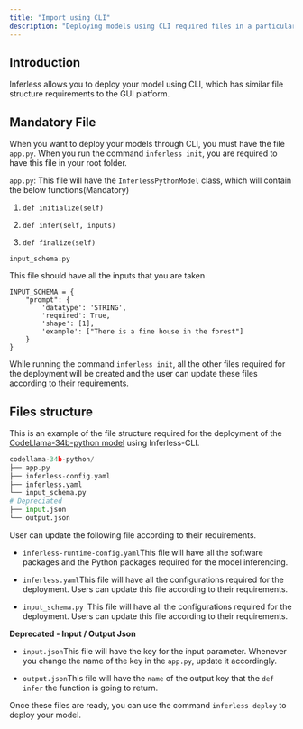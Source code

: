 ```yaml
---
title: "Import using CLI"
description: "Deploying models using CLI required files in a particular format. This guide will explain about all the required files"
---
```


## Introduction

Inferless allows you to deploy your model using CLI, which has similar file structure requirements to the GUI platform. 

## Mandatory File

When you want to deploy your models through CLI, you must have the file `app.py`. When you run the command `inferless init`, you are required to have this file in your root folder.

`app.py`: This file will have the `InferlessPythonModel` class, which will contain the below functions(Mandatory)

1.  `def initialize(self) `

2.  `def infer(self, inputs) `

3.  `def finalize(self) `

`input_schema.py`

This file should have all the inputs that you are taken 

```input_schema
INPUT_SCHEMA = {
    "prompt": {
        'datatype': 'STRING',
        'required': True,
        'shape': [1],
        'example': ["There is a fine house in the forest"]
    }
}
```


While running the command `inferless init`, all the other files required for the deployment will be created and the user can update these files according to their requirements.

## Files structure

This is an example of the file structure required for the deployment of the [CodeLlama-34b-python model](https://huggingface.co/codellama/CodeLlama-34b-hf) using Inferless-CLI.

```python
codellama-34b-python/
├── app.py
├── inferless-config.yaml
├── inferless.yaml
└── input_schema.py 
# Depreciated 
├── input.json
└── output.json
```

User can update the following file according to their requirements.

* `inferless-runtime-config.yaml`This file will have all the software packages and the Python packages required for the model inferencing.

* `inferless.yaml`This file will have all the configurations required for the deployment. Users can update this file according to their requirements.

* `input_schema.py `This file will have all the configurations required for the deployment. Users can update this file according to their requirements.

**Deprecated - Input / Output Json** 

* `input.json`This file will have the key for the input parameter. Whenever you change the name of the key in the `app.py`, update it accordingly.

* `output.json`This file will have the `name` of the output key that the `def infer` the function is going to return.


Once these files are ready, you can use the command `inferless deploy` to deploy your model.